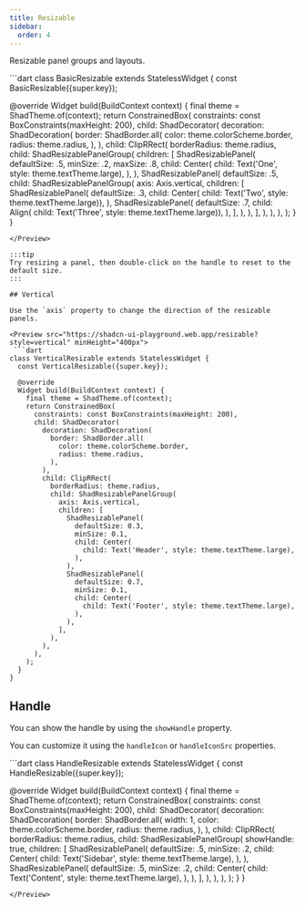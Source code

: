 ```yaml
---
title: Resizable
sidebar:
  order: 4
---
```


Resizable panel groups and layouts.

<Preview src="https://shadcn-ui-playground.web.app/resizable?style=basic" minHeight="400px">
```dart
class BasicResizable extends StatelessWidget {
  const BasicResizable({super.key});

  @override
  Widget build(BuildContext context) {
    final theme = ShadTheme.of(context);
    return ConstrainedBox(
      constraints: const BoxConstraints(maxHeight: 200),
      child: ShadDecorator(
        decoration: ShadDecoration(
          border: ShadBorder.all(
            color: theme.colorScheme.border,
            radius: theme.radius,
          ),
        ),
        child: ClipRRect(
          borderRadius: theme.radius,
          child: ShadResizablePanelGroup(
            children: [
              ShadResizablePanel(
                defaultSize: .5,
                minSize: .2,
                maxSize: .8,
                child: Center(
                  child: Text('One', style: theme.textTheme.large),
                ),
              ),
              ShadResizablePanel(
                defaultSize: .5,
                child: ShadResizablePanelGroup(
                  axis: Axis.vertical,
                  children: [
                    ShadResizablePanel(
                      defaultSize: .3,
                      child: Center(
                          child: Text('Two', style: theme.textTheme.large)),
                    ),
                    ShadResizablePanel(
                      defaultSize: .7,
                      child: Align(
                          child: Text('Three', style: theme.textTheme.large)),
                    ),
                  ],
                ),
              ),
            ],
          ),
        ),
      ),
    );
  }
}
```
</Preview>

:::tip
Try resizing a panel, then double-click on the handle to reset to the default size.
:::

## Vertical

Use the `axis` property to change the direction of the resizable panels.

<Preview src="https://shadcn-ui-playground.web.app/resizable?style=vertical" minHeight="400px">
 ```dart
class VerticalResizable extends StatelessWidget {
  const VerticalResizable({super.key});

  @override
  Widget build(BuildContext context) {
    final theme = ShadTheme.of(context);
    return ConstrainedBox(
      constraints: const BoxConstraints(maxHeight: 200),
      child: ShadDecorator(
        decoration: ShadDecoration(
          border: ShadBorder.all(
            color: theme.colorScheme.border,
            radius: theme.radius,
          ),
        ),
        child: ClipRRect(
          borderRadius: theme.radius,
          child: ShadResizablePanelGroup(
            axis: Axis.vertical,
            children: [
              ShadResizablePanel(
                defaultSize: 0.3,
                minSize: 0.1,
                child: Center(
                  child: Text('Header', style: theme.textTheme.large),
                ),
              ),
              ShadResizablePanel(
                defaultSize: 0.7,
                minSize: 0.1,
                child: Center(
                  child: Text('Footer', style: theme.textTheme.large),
                ),
              ),
            ],
          ),
        ),
      ),
    );
  }
}
```
</Preview>

## Handle

You can show the handle by using the `showHandle` property.

You can customize it using the `handleIcon` or `handleIconSrc` properties.

<Preview src="https://shadcn-ui-playground.web.app/resizable?style=handle" minHeight="400px">
```dart
class HandleResizable extends StatelessWidget {
  const HandleResizable({super.key});

  @override
  Widget build(BuildContext context) {
    final theme = ShadTheme.of(context);
    return ConstrainedBox(
      constraints: const BoxConstraints(maxHeight: 200),
      child: ShadDecorator(
        decoration: ShadDecoration(
          border: ShadBorder.all(
            width: 1,
            color: theme.colorScheme.border,
            radius: theme.radius,
          ),
        ),
        child: ClipRRect(
          borderRadius: theme.radius,
          child: ShadResizablePanelGroup(
            showHandle: true,
            children: [
              ShadResizablePanel(
                defaultSize: .5,
                minSize: .2,
                child: Center(
                  child: Text('Sidebar', style: theme.textTheme.large),
                ),
              ),
              ShadResizablePanel(
                defaultSize: .5,
                minSize: .2,
                child: Center(
                  child: Text('Content', style: theme.textTheme.large),
                ),
              ),
            ],
          ),
        ),
      ),
    );
  }
}
```
</Preview>
